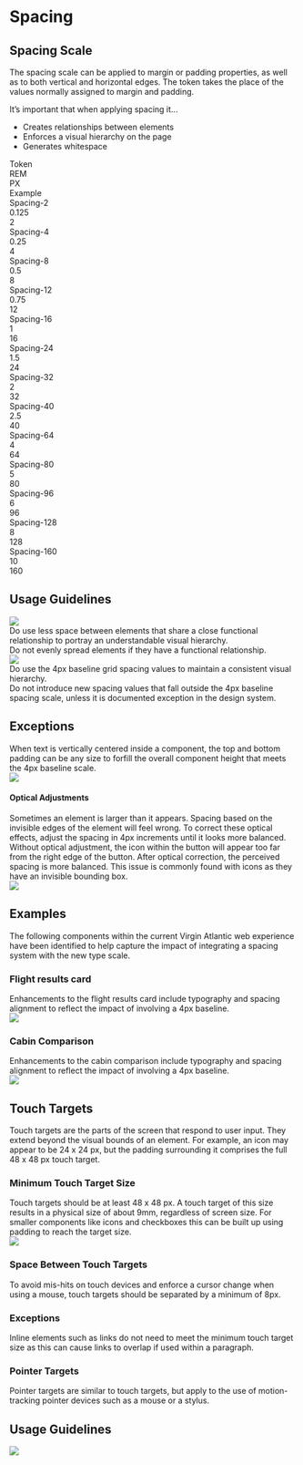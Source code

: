 

<Meta title="Foundations/Spacing" />

<div className="row start-align col-lg-12 col-md-12 col-sm-12 pb-8">
  <div className="row start-align col-lg-12 col-md-12 col-sm-12 pt-8">
    <h1>Spacing</h1>
  </div>
</div>

<div className="row start-align col-lg-12 col-md-12 col-sm-12 pt-8">
  <h2 className="row start-align col-lg-12 col-md-12 col-sm-12">Spacing Scale</h2>
</div>

<div className="row start-align col-lg-12 col-md-12 col-sm-12">
  <p className="row start-align col-lg-12 col-md-12 col-sm-12">
    The spacing scale can be applied to margin or padding properties, as well as to both vertical and horizontal edges. The token takes the place of the values normally assigned to margin and padding.
  </p>

  <p className="row start-align col-lg-12 col-md-12 col-sm-12 font-weight-bold">It’s important that when applying spacing it...</p>
  <ul>
    <li>Creates relationships between elements</li>
    <li>Enforces a visual hierarchy on the page</li>
    <li>Generates whitespace</li>
  </ul>
</div>

<div className="row center-align col-lg-12 col-md-12 col-sm-12">
  <div className="row center-align col-lg-3 col-md-3 col-sm-3 font-weight-bold">Token</div>
  <div className="row center-align col-lg-3 col-md-3 col-sm-3 font-weight-bold">REM</div>
  <div className="row center-align col-lg-3 col-md-3 col-sm-3 font-weight-bold">PX</div>
  <div className="row center-align col-lg-3 col-md-3 col-sm-3 font-weight-bold">Example</div>

  <div className="row center-align col-lg-3 col-md-3 col-sm-3 pt-8">Spacing-2</div>
  <div className="row center-align col-lg-3 col-md-3 col-sm-3 pt-8">0.125</div>
  <div className="row center-align col-lg-3 col-md-3 col-sm-3 pt-8">2</div>
  <div className="row center-align col-lg-3 col-md-3 col-sm-3 pt-8">
    <div style={{ background: '#865E87', height: '2px', width: '2px' }}></div>
  </div>


  <div className="row center-align col-lg-3 col-md-3 col-sm-3 pt-8">Spacing-4</div>
  <div className="row center-align col-lg-3 col-md-3 col-sm-3 pt-8">0.25</div>
  <div className="row center-align col-lg-3 col-md-3 col-sm-3 pt-8">4</div>
  <div className="row center-align col-lg-3 col-md-3 col-sm-3 pt-8">
    <div style={{ background: '#865E87', height: '4px', width: '4px' }}></div>
  </div>

  <div className="row center-align col-lg-3 col-md-3 col-sm-3 pt-8">Spacing-8</div>
  <div className="row center-align col-lg-3 col-md-3 col-sm-3 pt-8">0.5</div>
  <div className="row center-align col-lg-3 col-md-3 col-sm-3 pt-8">8</div>
  <div className="row center-align col-lg-3 col-md-3 col-sm-3 pt-8">
    <div style={{ background: '#865E87', height: '8px', width: '8px' }}></div>
  </div>

  <div className="row center-align col-lg-3 col-md-3 col-sm-3 pt-8">Spacing-12</div>
  <div className="row center-align col-lg-3 col-md-3 col-sm-3 pt-8">0.75</div>
  <div className="row center-align col-lg-3 col-md-3 col-sm-3 pt-8">12</div>
  <div className="row center-align col-lg-3 col-md-3 col-sm-3 pt-8">
    <div style={{ background: '#865E87', height: '12px', width: '12px' }}></div>
  </div>

  
  <div className="row center-align col-lg-3 col-md-3 col-sm-3 pt-8">Spacing-16</div>
  <div className="row center-align col-lg-3 col-md-3 col-sm-3 pt-8">1</div>
  <div className="row center-align col-lg-3 col-md-3 col-sm-3 pt-8">16</div>
  <div className="row center-align col-lg-3 col-md-3 col-sm-3 pt-8">
    <div style={{ background: '#865E87', height: '16px', width: '16px' }}></div>
  </div>

  <div className="row center-align col-lg-3 col-md-3 col-sm-3 pt-8">Spacing-24</div>
  <div className="row center-align col-lg-3 col-md-3 col-sm-3 pt-8">1.5</div>
  <div className="row center-align col-lg-3 col-md-3 col-sm-3 pt-8">24</div>
  <div className="row center-align col-lg-3 col-md-3 col-sm-3 pt-8">
    <div style={{ background: '#865E87', height: '24px', width: '24px' }}></div>
  </div>

  <div className="row center-align col-lg-3 col-md-3 col-sm-3 pt-8">Spacing-32</div>
  <div className="row center-align col-lg-3 col-md-3 col-sm-3 pt-8">2</div>
  <div className="row center-align col-lg-3 col-md-3 col-sm-3 pt-8">32</div>
  <div className="row center-align col-lg-3 col-md-3 col-sm-3 pt-8">
    <div style={{ background: '#865E87', height: '32px', width: '32px' }}></div>
  </div>

  <div className="row center-align col-lg-3 col-md-3 col-sm-3 pt-8">Spacing-40</div>
  <div className="row center-align col-lg-3 col-md-3 col-sm-3 pt-8">2.5</div>
  <div className="row center-align col-lg-3 col-md-3 col-sm-3 pt-8">40</div>
  <div className="row center-align col-lg-3 col-md-3 col-sm-3 pt-8">
    <div style={{ background: '#865E87', height: '40px', width: '40px' }}></div>
  </div>

  <div className="row center-align col-lg-3 col-md-3 col-sm-3 pt-8">Spacing-64</div>
  <div className="row center-align col-lg-3 col-md-3 col-sm-3 pt-8">4</div>
  <div className="row center-align col-lg-3 col-md-3 col-sm-3 pt-8">64</div>
  <div className="row center-align col-lg-3 col-md-3 col-sm-3 pt-8">
    <div style={{ background: '#865E87', height: '64px', width: '64px' }}></div>
  </div>

  <div className="row center-align col-lg-3 col-md-3 col-sm-3 pt-8">Spacing-80</div>
  <div className="row center-align col-lg-3 col-md-3 col-sm-3 pt-8">5</div>
  <div className="row center-align col-lg-3 col-md-3 col-sm-3 pt-8">80</div>
  <div className="row center-align col-lg-3 col-md-3 col-sm-3 pt-8">
    <div style={{ background: '#865E87', height: '80px', width: '80px' }}></div>
  </div>

  <div className="row center-align col-lg-3 col-md-3 col-sm-3 pt-8">Spacing-96</div>
  <div className="row center-align col-lg-3 col-md-3 col-sm-3 pt-8">6</div>
  <div className="row center-align col-lg-3 col-md-3 col-sm-3 pt-8">96</div>
  <div className="row center-align col-lg-3 col-md-3 col-sm-3 pt-8">
    <div style={{ background: '#865E87', height: '96px', width: '96px' }}></div>
  </div>

  <div className="row center-align col-lg-3 col-md-3 col-sm-3 pt-8">Spacing-128</div>
  <div className="row center-align col-lg-3 col-md-3 col-sm-3 pt-8">8</div>
  <div className="row center-align col-lg-3 col-md-3 col-sm-3 pt-8">128</div>
  <div className="row center-align col-lg-3 col-md-3 col-sm-3 pt-8">
    <div style={{ background: '#865E87', height: '128px', width: '128px' }}></div>
  </div>

  <div className="row center-align col-lg-3 col-md-3 col-sm-3 pt-8">Spacing-160</div>
  <div className="row center-align col-lg-3 col-md-3 col-sm-3 pt-8">10</div>
  <div className="row center-align col-lg-3 col-md-3 col-sm-3 pt-8">160</div>
  <div className="row center-align col-lg-3 col-md-3 col-sm-3 pt-8">
    <div style={{ background: '#865E87', height: '160px', width: '160px' }}></div>
  </div>

</div>

<div className="row start-align col-lg-12 col-md-12 col-sm-12 pt-8">
  <h2 className="row start-align col-lg-12 col-md-12 col-sm-12">Usage Guidelines</h2>
</div>

<div className="row center-align col-lg-12 col-md-12 col-sm-12 pt-32">
  <div className="row start-align col-lg-12 col-md-12 col-sm-12 pt-8">
    <img src={SpacingUsageGuidelines1} style={{ width: '100%' }}/>
  </div>
</div>

<div className="row center-align col-lg-12 col-md-12 col-sm-12 pt-8">
  <div className="start-align col-lg-6 col-md-6 col-sm-6 pt-2">
    Do use less space between elements that share a close functional relationship to portray an understandable visual hierarchy.
  </div>
  <div className="start-align col-lg-6 col-md-6 col-sm-6 pt-2">
    Do not evenly spread elements if they have a functional relationship.
  </div>
</div>

<div className="row center-align col-lg-12 col-md-12 col-sm-12 pt-32">
  <div className="row start-align col-lg-12 col-md-12 col-sm-12 pt-8">
    <img src={SpacingUsageGuidelines2} style={{ width: '100%' }}/>
  </div>
</div>

<div className="row center-align col-lg-12 col-md-12 col-sm-12 pt-8">
  <div className="start-align col-lg-6 col-md-6 col-sm-6 pt-2">
    Do use the 4px baseline grid spacing values to maintain a consistent visual hierarchy.
  </div>
  <div className="start-align col-lg-6 col-md-6 col-sm-6 pt-2">
    Do not introduce new spacing values that fall outside the 4px baseline spacing scale, unless it is documented exception in the design system.
  </div>
</div>

<div className="row start-align col-lg-12 col-md-12 col-sm-12 pt-8">
  <h2 className="row start-align col-lg-12 col-md-12 col-sm-12">Exceptions</h2>
</div>

<div className="row center-align col-lg-12 col-md-12 col-sm-12 pt-8">
  <div className="start-align col-lg-4 col-md-4 col-sm-4 pt-2">
    When text is vertically centered inside a component, the top and bottom padding can be any size to forfill the overall component height that meets the 4px baseline scale.
  </div>
  <div className="start-align col-lg-8 col-md-8 col-sm-8 pt-2">
    <img src={SpacingUsageGuidelines3} style={{ width: '100%' }}/>
  </div>
</div>

<div className="row center-align col-lg-12 col-md-12 col-sm-12 pt-8">
  <div className="row start-align col-lg-4 col-md-4 col-sm-4 pt-2">
    <h4>Optical Adjustments</h4>
    Sometimes an element is larger than it appears. Spacing based on the invisible edges of the element will feel wrong. To correct these optical effects, adjust the spacing in 4px increments until it looks more balanced.<br />
    Without optical adjustment, the icon within the button will appear too far from the right edge of the button. After optical correction, the perceived spacing is more balanced. This issue is commonly found with icons as they have an invisible bounding box.
  </div>
  <div className="row start-align middle-align col-lg-8 col-md-8 col-sm-8 pt-2">
    <img src={SpacingUsageGuidelines4} style={{ width: '100%' }}/>
  </div>
</div>

<div className="row start-align col-lg-12 col-md-12 col-sm-12 pt-8">
  <h2 className="row start-align col-lg-12 col-md-12 col-sm-12">Examples</h2>
</div>

<div className="row start-align col-lg-12 col-md-12 col-sm-12 pt-8 pb-32">
  <div className="row start-align col-lg-12 col-md-12 col-sm-12 pt-2">
    The following components within the current Virgin Atlantic web experience have been identified to help capture the impact of integrating a spacing system with the new type scale.
  </div>
</div>

<div className="row start-align col-lg-12 col-md-12 col-sm-12 pt-8">
  <h3 className="row start-align col-lg-12 col-md-12 col-sm-12">Flight results card</h3>
</div>

<div className="row start-align col-lg-12 col-md-12 col-sm-12 pt-8">
  <div className="row start-align col-lg-6 col-md-6 col-sm-6 pt-2">
    Enhancements to the flight results card include typography and spacing alignment to reflect the impact of involving a 4px baseline.
  </div>
</div>

<div className="row center-align col-lg-12 col-md-12 col-sm-12 pt-8 pb-32">
  <div className="row center-align col-lg-12 col-md-12 col-sm-12 pt-2">
    <img src={SpacingExample1} style={{ width: '100%' }}/>
  </div>
</div>

<div className="row start-align col-lg-12 col-md-12 col-sm-12 pt-8">
  <h3 className="row start-align col-lg-12 col-md-12 col-sm-12">Cabin Comparison</h3>
</div>


<div className="row start-align col-lg-12 col-md-12 col-sm-12 pt-8">
  <div className="row start-align col-lg-6 col-md-6 col-sm-6 pt-2">
    Enhancements to the cabin comparison include typography and spacing alignment to reflect the impact of involving a 4px baseline.
  </div>
</div>

<div className="row center-align col-lg-12 col-md-12 col-sm-12 pt-8 pb-32">
  <div className="row center-align col-lg-12 col-md-12 col-sm-12 pt-2">
    <img src={SpacingExample2} style={{ width: '100%' }}/>
  </div>
</div>

<div className="row start-align col-lg-12 col-md-12 col-sm-12 pt-8">
  <h2 className="row start-align col-lg-12 col-md-12 col-sm-12">Touch Targets</h2>
</div>

<div className="row start-align col-lg-12 col-md-12 col-sm-12 pt-8">
  <div className="row start-align col-lg-12 col-md-12 col-sm-12 pt-2">
    Touch targets are the parts of the screen that respond to user input. They extend beyond the visual bounds of an element. For example, an icon may appear to be 24 x 24 px, but the padding surrounding it comprises the full 48 x 48 px touch target.
  </div>
  <div className="row start-align col-lg-12 col-md-12 col-sm-12 pt-8 pb-8">
    <h3>Minimum Touch Target Size</h3>
    Touch targets should be at least 48 x 48 px. A touch target of this size results in a physical size of about 9mm, regardless of screen size. For smaller components like icons and checkboxes this can be built up using padding to reach the target size.
  </div>
  <div className="row center-align col-lg-12 col-md-12 col-sm-12 pt-8">
    <img src={SpacingTouchTargets} />
  </div>
  <div className="row start-align col-lg-12 col-md-12 col-sm-12 pt-8">
    <h3>Space Between Touch Targets</h3>
    To avoid mis-hits on touch devices and enforce a cursor change when using a mouse, touch targets should be separated by a minimum of 8px.
  </div>
  <div className="row start-align col-lg-12 col-md-12 col-sm-12 pt-8">
    <h3>Exceptions</h3>
    Inline elements such as links do not need to meet the minimum touch target size as this can cause links to overlap if used within a paragraph.
  </div>

  <div className="row start-align col-lg-12 col-md-12 col-sm-12 pt-8">
    <h3>Pointer Targets</h3>
    Pointer targets are similar to touch targets, but apply to the use of motion-tracking pointer devices such as a mouse or a stylus. 
  </div>
</div>

<div className="row start-align col-lg-12 col-md-12 col-sm-12 pt-8">
  <h2 className="row start-align col-lg-12 col-md-12 col-sm-12">Usage Guidelines</h2>
</div>

<div className="row center-align col-lg-12 col-md-12 col-sm-12 pt-8">
  <img
    className="row center-align col-lg-12 col-md-12 col-sm-12 pt-8" 
    src={SpacingTouchTargetsGuidelines}/>
</div>
